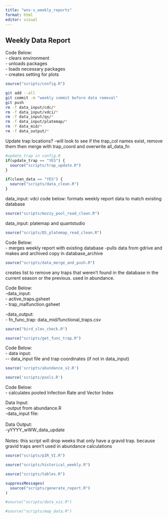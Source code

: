 ```yaml
---
title: "wnv-s_weekly_reports"
format: html
editor: visual
---
```


## Weekly Data Report

Code Below:\
- clears environment\
- unloads packages\
- loads necessary packages\
- creates setting for plots

```r
source("scripts/config.R")

```

```bash
git add --all
git commit -m "weekly commit before data removal"
git push
rm -f data_input/cdc/*
rm -f data_input/vdci/*
rm -f data_input/qs/*
rm -f data_input/platemap/*
rm -f data_mid/*
rm -f data_output/*

```

Update trap locations? -will look to see if the trap_col names exist, remove them then merge with trap_coord and overwrite all_data_fn

```r
#update_trap in config.R
if(update_trap == "YES") {
  source("scripts/trap_update.R")
}
```

```r
if(clean_data == "YES") {
  source("scripts/data_clean.R")
}
```

data_input: vdci code below: formats weekly report data to match existing database

```r
source("scripts/mozzy_pool_read_clean.R")
```

data_input: platemap and quantstudio

```r
source("scripts/QS_platemap_read_clean.R")
```

Code Below:\
- merges weekly report with existing database -pulls data from gdrive and makes and archived copy in database_archive

```r
source("scripts/data_merge_and_push.R")
```

creates list to remove any traps that weren't found in the database in the current season or the previous. used in abundance.

Code Below:\
-data_input:\
- active_traps.gsheet\
- trap_malfunction.gsheet

-data_output:\
- fn_func_trap: data_mid/functional_traps.csv

```r
source("bird_slev_check.R")
```

```r
source("scripts/get_func_trap.R")
```

Code Below:\
- data input:\
\-- data_input file and trap coordinates (if not in data_input)

```r
source('scripts/abundance_v2.R')
```

```r
source('scripts/pools.R')
```

Code Below:\
- calculates pooled Infection Rate and Vector Index

Data Input:\
-output from abundance.R\
-data_input file:\
\
Data Output:\
-yYYYY_wWW_data_update\
\
Notes: this script will drop weeks that only have a gravid trap. because gravid traps aren't used in abundance calculations

```r
source("scripts/pIR_VI.R")
```

```r
source("scripts/historical_weekly.R")
```

```r
source("scripts/tables.R")
```

```r
suppressMessages(
  source("scripts/generate_report.R")
)

```

```r
#source("scripts/data_viz.R")
```

```r
#source("scripts/map_data.R")
```
